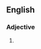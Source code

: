 ==English==

===Adjective===
{{head|en|adjective}}

# {{cx|nonstandard|lang=en}} {{eye dialect of|nasty|lang=en}}